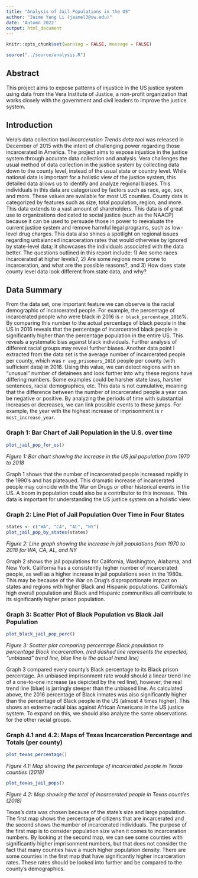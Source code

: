 ```yaml
---
title: "Analysis of Jail Populations in the US"
author: "Jaime Yang Li (jaimel3@uw.edu)"
date: 'Autumn 2022'
output: html_document
---
```

```r
knitr::opts_chunk$set(warning = FALSE, message = FALSE) 
```

```r
source("../source/analysis.R")
```

## Abstract 
This project aims to expose patterns of injustice in the US justice system using data from the Vera Institute of Justice, a non-profit organization that works closely with the government and civil leaders to improve the justice system. 

## Introduction 
  Vera's data collection tool _Incarceration Trends data tool_ was released in December of 2015 with the intent of challenging power regarding those incarcerated in America. The project aims to expose injustice in the justice system through accurate data collection and analysis. Vera challenges the usual method of data collection in the justice system by collecting data down to the county level, instead of the usual state or country level. While national data is important for a holistic view of the justice system, this detailed data allows us to identify and analyze regional biases. This individuals in this data are categorized by factors such as race, age, sex, and more. These values are available for most US counties. County data is categorized by features such as size, total population, region, and more. 
  This data extends to a vast amount of shareholders. This data is of great use to organizations dedicated to social justice (such as the NAACP) because it can be used to persuade those in power to reevaluate the current justice system and remove harmful legal programs, such as low-level drug charges. This data also shines a spotlight on regional issues regarding unbalanced incarceration rates that would otherwise by ignored by state-level data; it showcases the individuals associated with the data better. 
  The questions outlined in this report include: 1) Are some races incarcerated at higher levels?, 2) Are some regions more prone to incarceration, and what are the possible reasons?, and 3) How does state county level data look different from state data, and why?

## Data Summary 
  From the data set, one important feature we can observe is the racial demographic of incarcerated people. For example, the percentage of incarcerated people who were black in 2016 is `r black_percentage_2016`%. By comparing this number to the actual percentage of black people in the US in 2016 reveals that the percentage of incarcerated black people is significantly higher than the percentage population in the entire US. This reveals a systematic bias against black individuals. Further analysis of different racial groups may reveal further biases. 
  Another data point I extracted from the data set is the average number of incarcerated people per county, which was `r avg_prisoners_2016` people per county (with sufficient data) in 2016. Using this value, we can detect regions with an "unusual" number of detainees and look further into why these regions have differing numbers. Some examples could be harsher state laws, harsher sentences, racial demographics, etc.
  This data is not cumulative, meaning that the difference between the number of incarcerated people a year can be negative or positive. By analyzing the periods of time with substantial increases or decreases, we can link possible events to these jumps. For example, the year with the highest increase of imprisonment is `r most_increase_year`. 

### Graph 1: Bar Chart of Jail Population in the U.S. over time 
``` r
plot_jail_pop_for_us()
```

_Figure 1: Bar chart showing the increase in the US jail population from 1970 to 2018_


Graph 1 shows that the number of incarcerated people increased rapidly in the 1990's and has plateaued. This dramatic increase of incarcerated people may coincide with the War on Drugs or other historical events in the US. A boom in population could also be a contributor to this increase. This data is important for understanding the US justice system on a holistic view.

### Graph 2: Line Plot of Jail Population Over Time in Four States 
``` r
states <- c("WA", "CA", "AL", "NY")
plot_jail_pop_by_states(states)
```

_Figure 2: Line graph showing the increase in jail populations from 1970 to 2018 for WA, CA, AL, and NY_

Graph 2 shows the jail populations for California, Washington, Alabama, and New York. California has a consistently higher number of incarcerated people, as well as a higher increase in jail populations seen in the 1980s. This may be because of the War on Drug's disproportionate impact on states and regions with higher Black and Hispanic populations. California's high overall population and Black and Hispanic communities all contribute to its significantly higher prison population.

### Graph 3: Scatter Plot of Black Population vs Black Jail Population 
``` r
plot_black_jail_pop_perc()
```

_Figure 3: Scatter plot comparing percentage Black population to percentage Black incarceration. (red dashed line represents the expected, "unbiased" trend line, blue line is the actual trend line)_

Graph 3 compared every county's Black percentage to its Black prison percentage. An unbiased imprisonment rate would should a linear trend line of a one-to-one increase (as depicted by the red line), however, the real trend line (blue) is jarringly steeper than the unbiased line. As calculated above, the 2016 percentage of Black inmates was also significantly higher than the percentage of Black people in the US (almost 4 times higher). This shows an extreme racial bias against African Americans in the US justice system. To expand on this, we should also analyze the same observations for the other racial groups.

### Graph 4.1 and 4.2: Maps of Texas Incarceration Percentage and Totals (per county) 
``` r
plot_texas_percentage()
```

_Figure 4.1: Map showing the percentage of incarcerated people in Texas counties (2018)_


``` r
plot_texas_jail_pops()
```

_Figure 4.2: Map showing the total of incarcerated people in Texas counties (2018)_

Texas's data was chosen because of the state's size and large population. The first map shows the percentage of citizens that are incarcerated and the second shows the number of incarcerated individuals. The purpose of the first map is to consider population size when it comes to incarceration numbers. By looking at the second map, we can see some counties with significantly higher imprisonment numbers, but that does not consider the fact that many counties have a much higher population density. There are some counties in the first map that have significantly higher incarceration rates. These rates should be looked into further and be compared to the county's demographics. 

